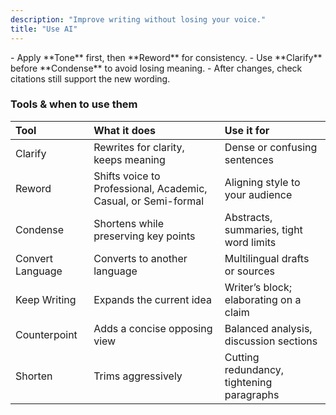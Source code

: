 ```yaml
---
description: "Improve writing without losing your voice."
title: "Use AI"
---
```


<Tip>
  - Apply **Tone** first, then **Reword** for consistency.
  - Use **Clarify** before **Condense** to avoid losing meaning.
  - After changes, check citations still support the new wording.
</Tip>

### Tools & when to use them

| Tool             | What it does                                                   | Use it for                                |
| :--------------- | :------------------------------------------------------------- | :---------------------------------------- |
| Clarify          | Rewrites for clarity, keeps meaning                            | Dense or confusing sentences              |
| Reword           | Shifts voice to Professional, Academic, Casual, or Semi-formal | Aligning style to your audience           |
| Condense         | Shortens while preserving key points                           | Abstracts, summaries, tight word limits   |
| Convert Language | Converts to another language                                   | Multilingual drafts or sources            |
| Keep Writing     | Expands the current idea                                       | Writer’s block; elaborating on a claim    |
| Counterpoint     | Adds a concise opposing view                                   | Balanced analysis, discussion sections    |
| Shorten          | Trims aggressively                                             | Cutting redundancy, tightening paragraphs |